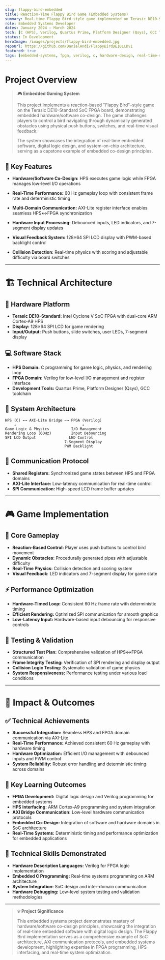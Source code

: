 ```yaml
---
slug: flappy-bird-embedded
title: Reaction-Time Flappy Bird Game (Embedded Systems)
summary: Real-time Flappy Bird-style game implemented on Terasic DE10-Standard SoC FPGA board, demonstrating embedded hardware/software co-design with C, Verilog, and AXI-Lite communication.
role: Embedded Systems Developer
dates: January 2024 – March 2024
tech: [C (HPS), Verilog, Quartus Prime, Platform Designer (Qsys), GCC Toolchain, AXI-Lite, SPI Communication]
status: In Development
heroImage: /images/projects/flappy-bird-embedded.jpg
repoUrl: https://github.com/DanielAndi/FlappyBirdDE10LCDv1
featured: true
tags: [embedded-systems, fpga, verilog, c, hardware-design, real-time-systems]
---
```


# Project Overview

> **🎮 Embedded Gaming System**
> 
> This project implements a reaction-based "Flappy Bird"–style game on the Terasic DE10-Standard SoC FPGA board, demonstrating embedded hardware/software co-design. The game challenges players to control a bird navigating through dynamically generated obstacles using physical push buttons, switches, and real-time visual feedback.
> 
> The system showcases the integration of real-time embedded software, digital logic design, and system-on-chip architecture, serving as a capstone example of embedded co-design principles.

## 🎯 Key Features

- **Hardware/Software Co-Design:** HPS executes game logic while FPGA manages low-level I/O operations

- **Real-Time Performance:** 60 Hz gameplay loop with consistent frame rate and deterministic timing

- **Multi-Domain Communication:** AXI-Lite register interface enables seamless HPS↔FPGA synchronization

- **Hardware Input Processing:** Debounced inputs, LED indicators, and 7-segment display updates

- **Visual Feedback System:** 128×64 SPI LCD display with PWM-based backlight control

- **Collision Detection:** Real-time physics with scoring and adjustable difficulty via board switches

---

# 🏗️ Technical Architecture

## 🔧 Hardware Platform

- **Terasic DE10-Standard:** Intel Cyclone V SoC FPGA with dual-core ARM Cortex-A9 HPS
- **Display:** 128×64 SPI LCD for game rendering
- **Input/Output:** Push buttons, slide switches, user LEDs, 7-segment display

## 💻 Software Stack

- **HPS Domain:** C programming for game logic, physics, and rendering loop
- **FPGA Domain:** Verilog for low-level I/O management and register interface
- **Development Tools:** Quartus Prime, Platform Designer (Qsys), GCC toolchain

## 🔄 System Architecture

```
HPS (C) ←→ AXI-Lite Bridge ←→ FPGA (Verilog)
    ↓                              ↓
Game Logic & Physics          I/O Management
Rendering Loop (60Hz)         Input Debouncing
SPI LCD Output               LED Control
                           7-Segment Display
                           PWM Backlight
```

## 📡 Communication Protocol

- **Shared Registers:** Synchronized game states between HPS and FPGA domains
- **AXI-Lite Interface:** Low-latency communication for real-time control
- **SPI Communication:** High-speed LCD frame buffer updates

---

# 🎮 Game Implementation

## 🎯 Core Gameplay

- **Reaction-Based Control:** Player uses push buttons to control bird movement
- **Dynamic Obstacles:** Procedurally generated pipes with adjustable difficulty
- **Real-Time Physics:** Collision detection and scoring system
- **Visual Feedback:** LED indicators and 7-segment display for game state

## ⚡ Performance Optimization

- **Hardware-Timed Loop:** Consistent 60 Hz frame rate with deterministic timing
- **Efficient Rendering:** Optimized SPI communication for smooth graphics
- **Low-Latency Input:** Hardware-based input debouncing for responsive controls

## 🧪 Testing & Validation

- **Structured Test Plan:** Comprehensive validation of HPS↔FPGA communication
- **Frame Integrity Testing:** Verification of SPI rendering and display output
- **Collision Logic Testing:** Systematic validation of game physics
- **System Responsiveness:** Performance testing under various load conditions

---

# 🎯 Impact & Outcomes

## ✅ Technical Achievements

- **Successful Integration:** Seamless HPS and FPGA domain communication via AXI-Lite
- **Real-Time Performance:** Achieved consistent 60 Hz gameplay with hardware timing
- **Hardware Optimization:** Efficient I/O management with debounced inputs and PWM control
- **System Reliability:** Robust error handling and deterministic timing across domains

## 🌟 Key Learning Outcomes

- **FPGA Development:** Digital logic design and Verilog programming for embedded systems
- **HPS Interfacing:** ARM Cortex-A9 programming and system integration
- **AXI Bridge Communication:** Low-level hardware communication protocols
- **Embedded Co-Design:** Integration of software and hardware domains in SoC architecture
- **Real-Time Systems:** Deterministic timing and performance optimization for embedded applications

## 🔧 Technical Skills Demonstrated

- **Hardware Description Languages:** Verilog for FPGA logic implementation
- **Embedded C Programming:** Real-time systems programming on ARM architecture
- **System Integration:** SoC design and inter-domain communication
- **Hardware Debugging:** Low-level system testing and validation methodologies

---

> **💡 Project Significance**
> 
> This embedded systems project demonstrates mastery of hardware/software co-design principles, showcasing the integration of real-time embedded software with digital logic design. The Flappy Bird implementation serves as a comprehensive example of SoC architecture, AXI communication protocols, and embedded systems development, highlighting expertise in FPGA programming, HPS interfacing, and real-time system optimization.
